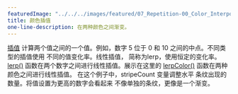 ---
featuredImage: "../../../images/featured/07_Repetition-00_Color_Interpolation-thumbnail.png"
title: 颜色插值
one-line-description: 在两种颜色之间渐变。
---

<a href="https://developer.mozilla.org/en-US/docs/Glossary/Interpolation" target="_blank">插值</a>
计算两个值之间的一个值。例如，数字 5
位于 0 和 10 之间的中点。不同类型的插值使用
不同的值变化率。线性插值，
简称为lerp，使用恒定的变化率。 
<a href="https://p5js.org/reference/#/p5/lerp" target="_blank">lerp()</a>
函数在两个数字之间进行线性插值。展示在这里的
<a href="https://p5js.org/reference/#/p5/lerpColor" target="_blank">lerpColor()</a>
函数在两种颜色之间进行线性插值。
在这个例子中，stripeCount 变量调整水平
条纹出现的数量。将值设置为更高的数字会看起来
不像单独的条纹，更像是一个渐变。
